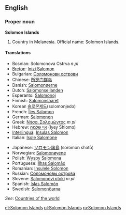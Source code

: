{{wikipedia}}
==English==

===Proper noun===
'''Solomon Islands'''

# Country in Melanesia. Official name: Solomon Islands.

====Translations====
{{top}}
*Bosnian: Solomonova Ostrva ''n pl''
*[[Breton]]: [[Inizi Salomon]]
*Bulgarian: [[Соломонови острови]]
*Chinese: [[所罗门群岛]]
*Danish: [[Salomonøerne]]
*Dutch: [[Salomonseilanden]]
*Esperanto: [[Salomonoj]]
*Finnish: [[Salomonsaaret]]
*Korean [[솔로몬제도]](solomonjedo)
*French: [[Îles Salomon]]
*German: [[Salomonen]]
*Greek: [[Νήσοι Σολομώντος]] ''m pl''
*Hebrew: [[איי שלמה]] (Iyey Shlomo)
*[[Interlingua]]: [[Insulas Salomon]]
*Italian: [[Isole Salomone]]
{{mid}}
*Japanese: [[ソロモン諸島]] (soromon shotō)
*Norwegian: [[Salomonøyene]]
*Polish: [[Wyspy Salomona]]
*Portuguese: [[Ilhas Salomão]]
*Romanian: [[Insulele Solomon]]
*Russian: [[Соломоновы острова]]
*Slovene: [[Salomonovi otoki]] ''m pl''
*Spanish: [[Islas Salomón]]
*Swedish: [[Salomonöarna]]
{{bottom}}
''See'': [[Countries of the world]]

[[et:Solomon Islands]]
[[pl:Solomon Islands]]
[[ru:Solomon Islands]]
